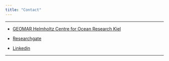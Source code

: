 ```yaml
---
title: "Contact"
---
```


---

- [GEOMAR Helmholtz Centre for Ocean Research Kiel](https://www.geomar.de/en/bpontiller)</p>

- [Researchgate](https://www.researchgate.net/profile/Benjamin_Pontiller)</p>

- [Linkedin](https://www.linkedin.com/in/benjamin-pontiller-11087b108/)</p>

---

